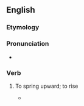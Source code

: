 ==English==

===Etymology===
{{prefix|en|up|dive}}

===Pronunciation===
* {{IPA|en|/ʌpˈdaɪv/}}

===Verb===
{{en-verb|past2=updove|past2_qual=chiefly US}}

# {{lb|en|archaic|intransitive|rare}} To spring upward; to rise
#* {{quote-book|en|1603|{{w|John Davies of Hereford}}|Microcosmos|passage=make thy fame '''vp-dive'''}}